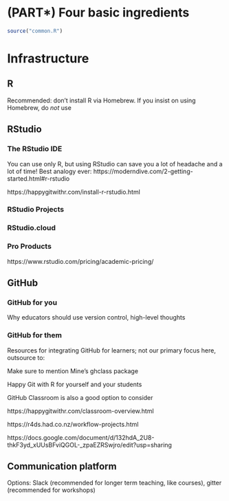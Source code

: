 # (PART\*) Four basic ingredients {-}

```r
source("common.R")
```

# Infrastructure {#edu-stack}

## R {#capital-r}

Recommended: don't install R via Homebrew. If you insist on using Homebrew, do *not* use 

## RStudio {#rstudio}

### The RStudio IDE {#rstudio-ide}

You can use only R, but using RStudio can save you a lot of headache and a lot of time! Best analogy ever: https://moderndive.com/2-getting-started.html#r-rstudio

https://happygitwithr.com/install-r-rstudio.html

### RStudio Projects {#rstudio-proj}

### RStudio.cloud {#rstudio-cloud}

### Pro Products {#rstudio-pro}

https://www.rstudio.com/pricing/academic-pricing/

## GitHub {#github}

### GitHub for you {#gh-for-you}

Why educators should use version control, high-level thoughts

### GitHub for them {#gh-for-them}

Resources for integrating GitHub for learners; not our primary focus here, outsource to:

Make sure to mention Mine's ghclass package

Happy Git with R for yourself and your students

GitHub Classroom is also a good option to consider

https://happygitwithr.com/classroom-overview.html


https://r4ds.had.co.nz/workflow-projects.html

https://docs.google.com/document/d/132hdA_2U8-thkF3yd_xUUsBFviQGOL-_zpaEZRSwjro/edit?usp=sharing

## Communication platform

Options: Slack (recommended for longer term teaching, like courses), gitter (recommended for workshops)
